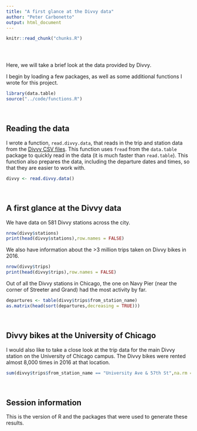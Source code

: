 ```yaml
---
title: "A first glance at the Divvy data"
author: "Peter Carbonetto"
output: html_document
---
```


<!-- Define defaults shared by all workflowr files. -->
```r
knitr::read_chunk("chunks.R")
```

<!-- Update knitr chunk options -->
```r
```

<!-- Insert the date the file was last updated -->
```r
```

<!-- Insert the code version (Git commit SHA1) if Git repository
 exists and R package git2r is installed -->
```r
```

Here, we will take a brief look at the data provided by Divvy.

I begin by loading a few packages, as well as some additional
functions I wrote for this project.

```r
library(data.table)
source("../code/functions.R")
```
<br>

## Reading the data

I wrote a function, `read.divvy.data`, that reads in the trip and
station data from the [Divvy CSV
files](https://www.divvybikes.com/system-data). This function uses
`fread` from the `data.table` package to quickly read in the data (it
is much faster than `read.table`). This function also prepares the
data, including the departure dates and times, so that they are easier
to work with.

```r
divvy <- read.divvy.data()
```
<br>

## A first glance at the Divvy data

We have data on 581 Divvy stations across the city.

```r
nrow(divvy$stations)
print(head(divvy$stations),row.names = FALSE)
```

We also have information about the >3 million trips taken on Divvy
bikes in 2016.

```r
nrow(divvy$trips)
print(head(divvy$trips),row.names = FALSE)
```

Out of all the Divvy stations in Chicago, the one on Navy Pier (near
the corner of Streeter and Grand) had the most activity by far.

```r
departures <- table(divvy$trips$from_station_name)
as.matrix(head(sort(departures,decreasing = TRUE)))
```
<br>

## Divvy bikes at the University of Chicago

I would also like to take a close look at the trip data for the main
Divvy station on the University of Chicago campus. The Divvy bikes
were rented almost 8,000 times in 2016 at that location.

```r
sum(divvy$trips$from_station_name == "University Ave & 57th St",na.rm = TRUE)
```
<br>

## Session information

This is the version of R and the packages that were used to generate
these results.

```r
```
